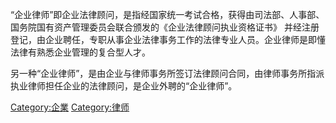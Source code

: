 {{globalize|time=2011-09-16T17:16:01+00:00}}
{{unreferenced|time=2011-09-14T17:15:09+00:00}}
“企业律师”即企业法律顾问，是指经国家统一考试合格，获得由司法部、人事部、国务院国有资产管理委员会联合颁发的《企业法律顾问执业资格证书》 并经注册登记，由企业聘任，专职从事企业法律事务工作的法律专业人员。企业律师是即懂法律有熟悉企业管理的复合型人才。

另一种“企业律师”，是由企业与律师事务所签订法律顾问合同，由律师事务所指派执业律师担任企业的法律顾问，是企业外聘的“企业律师”。

[[Category:企業|Category:企業]]
[[Category:律师|Category:律师]]